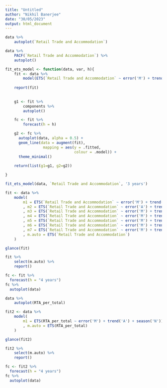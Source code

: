 ```yaml
---
title: "Untitled"
author: "Nikhil Banerjee"
date: "30/05/2023"
output: html_document
---
```


```r
data %>% 
    autoplot(`Retail Trade and Accommodation`)
```



```r
data %>% 
    PACF(`Retail Trade and Accommodation`) %>% 
    autoplot()
```


```r
fit_ets_model <- function(data, var, h){
    fit <- data %>% 
        model(ETS(`Retail Trade and Accommodation` ~ error('M') + trend('A') + season('M')))
    
    report(fit)
    
    
    g1 <- fit %>%
        components %>%
        autoplot()

    fc <- fit %>%
        forecast(h = h)

    g2 <- fc %>%
      autoplot(data, alpha = 0.5) +
      geom_line(data = augment(fit),
                 mapping = aes(y = .fitted,
                               colour = .model)) +
      theme_minimal()
    
    return(list(g1=g1, g2=g2))

}
```

```r
fit_ets_model(data, `Retail Trade and Accommodation`, '3 years')
```


```r
fit <- data %>% 
    model(
        m1 = ETS(`Retail Trade and Accommodation` ~ error('M') + trend('A') + season('M'))
        , m2 = ETS(`Retail Trade and Accommodation` ~ error('A') + trend('Ad') + season('A'))
        , m3 = ETS(`Retail Trade and Accommodation` ~ error('M') + trend('Ad') + season('A'))
        , m4 = ETS(`Retail Trade and Accommodation` ~ error('M') + trend('Ad') + season('M'))
        , m5 = ETS(`Retail Trade and Accommodation` ~ error('M') + trend('N') + season('A'))
        , m6 = ETS(`Retail Trade and Accommodation` ~ error('M') + trend('N') + season('N'))
        , m7 = ETS(`Retail Trade and Accommodation` ~ error('M') + trend('A') + season('N'))
        , m.auto = ETS(`Retail Trade and Accommodation`)
    )

glance(fit)
```

```r
fit %>% 
    select(m.auto) %>% 
    report()
```


```r
fc <- fit %>% 
  forecast(h = "4 years")
fc %>% 
  autoplot(data)
```


```r
data %>% 
    autoplot(RTA_per_total)
```



```r
fit2 <- data %>% 
    model(
        m1 = ETS(RTA_per_total ~ error('M') + trend('A') + season('N'))
        , m.auto = ETS(RTA_per_total)
    )

glance(fit2)
```

```r
fit2 %>% 
    select(m.auto) %>% 
    report()
```

```r
fc <- fit2 %>% 
  forecast(h = "4 years")
fc %>% 
  autoplot(data)
```





